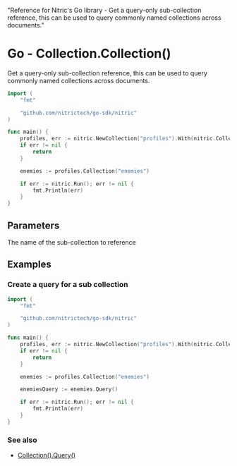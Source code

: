   "Reference for Nitric's Go library - Get a query-only sub-collection reference, this can be used to query commonly named collections across documents."

# Go - Collection.Collection()

Get a query-only sub-collection reference, this can be used to query commonly named collections across documents.

```go
import (
	"fmt"

	"github.com/nitrictech/go-sdk/nitric"
)

func main() {
	profiles, err := nitric.NewCollection("profiles").With(nitric.CollectionReading)
	if err != nil {
		return
	}

	enemies := profiles.Collection("enemies")

	if err := nitric.Run(); err != nil {
		fmt.Println(err)
	}
}
```

## Parameters

<Properties>
  <Property name="name" required type="string">
    The name of the sub-collection to reference
  </Property>
</Properties>

## Examples

### Create a query for a sub collection

```go
import (
	"fmt"

	"github.com/nitrictech/go-sdk/nitric"
)

func main() {
	profiles, err := nitric.NewCollection("profiles").With(nitric.CollectionReading)
	if err != nil {
		return
	}

	enemies := profiles.Collection("enemies")

	enemiesQuery := enemies.Query()

	if err := nitric.Run(); err != nil {
		fmt.Println(err)
	}
}
```

### See also

- [Collection().Query()](./collection-query)
